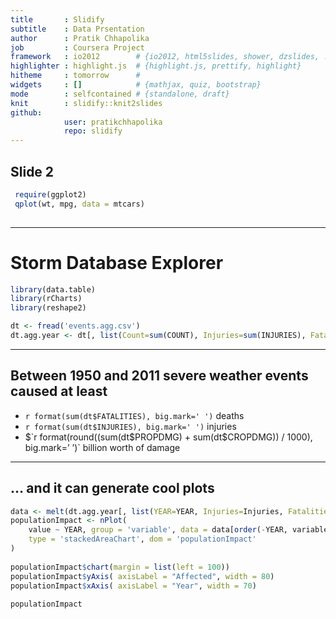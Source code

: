 ```yaml
---
title       : Slidify 
subtitle    : Data Prsentation
author      : Pratik Chhapolika
job         : Coursera Project
framework   : io2012        # {io2012, html5slides, shower, dzslides, ...}
highlighter : highlight.js  # {highlight.js, prettify, highlight}
hitheme     : tomorrow      # 
widgets     : []            # {mathjax, quiz, bootstrap}
mode        : selfcontained # {standalone, draft}
knit        : slidify::knit2slides
github: 
            user: pratikchhapolika 
            repo: slidify
---
```

## Slide 2
```r
 require(ggplot2)
 qplot(wt, mpg, data = mtcars)
 
```

---

# Storm Database Explorer

```r
library(data.table)
library(rCharts)
library(reshape2)

dt <- fread('events.agg.csv')
dt.agg.year <- dt[, list(Count=sum(COUNT), Injuries=sum(INJURIES), Fatalities=sum(FATALITIES)), by=list(YEAR)]
```

---

## Between 1950 and 2011 severe weather events caused at least

 - `r format(sum(dt$FATALITIES), big.mark=' ')` deaths
 - `r format(sum(dt$INJURIES), big.mark=' ')` injuries
 - $`r format(round((sum(dt$PROPDMG) + sum(dt$CROPDMG)) / 1000), big.mark=' ')` billion worth of damage
 

---

## ... and it can generate cool plots


```r

data <- melt(dt.agg.year[, list(YEAR=YEAR, Injuries=Injuries, Fatalities=Fatalities)], id='YEAR')
populationImpact <- nPlot(
    value ~ YEAR, group = 'variable', data = data[order(-YEAR, variable, decreasing = T)],
    type = 'stackedAreaChart', dom = 'populationImpact'
)
        
populationImpact$chart(margin = list(left = 100))
populationImpact$yAxis( axisLabel = "Affected", width = 80)
populationImpact$xAxis( axisLabel = "Year", width = 70)
        
populationImpact
```
 
 





